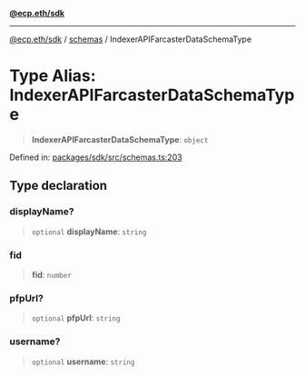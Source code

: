 [**@ecp.eth/sdk**](/sdk-reference/index.mdx)

***

[@ecp.eth/sdk](/sdk-reference/index.mdx) / [schemas](/sdk-reference/schemas/index.mdx) / IndexerAPIFarcasterDataSchemaType

# Type Alias: IndexerAPIFarcasterDataSchemaType

> **IndexerAPIFarcasterDataSchemaType**: `object`

Defined in: [packages/sdk/src/schemas.ts:203](https://github.com/ecp-eth/comments-monorepo/blob/main/packages/sdk/src/schemas.ts#L203)

## Type declaration

### displayName?

> `optional` **displayName**: `string`

### fid

> **fid**: `number`

### pfpUrl?

> `optional` **pfpUrl**: `string`

### username?

> `optional` **username**: `string`
